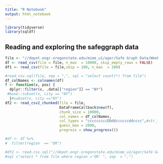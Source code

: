 ```yaml
---
title: "R Notebook"
output: html_notebook
---
```



```r

library(tidyverse)
library(sqldf)

```


## Reading and exploring the safeggraph data

```r
file <- "//depot.engr.oregonstate.edu/mime_u1/agor/Safe Graph Data/Weekly Patterns/2020_Weekly_Patterns/2020-01-06-weekly-patterns.csv.gz"
df <- read_csv(file = file, n_max  = 10000, skip_empty_rows = FALSE)
df1 <- read_csv(file = file,skip = 100, n_max  = 200)

#read.csv.sql(file, sep = ",", sql = "select count(*) from file")
df_colNames <- colnames(df)
f <- function(x, pos) {
  dplyr::filter(x, .data[["region"]] == "NY")
 #base::subset(x, city == "NY")
  }#subset(x, city =="NY")
df2 <- read_csv2_chunked(file = file,
                         DataFrameCallback$new(f),
                         chunk_size = 10000,
                         col_names = df_colNames,
                         col_types = "cccccccccDDddccccccddcccc",#str_flatten(rep("c",25)),
                         guess_max = 2000,
                         progress = show_progress())

#df <- df %>%
#  filter(region  == "OR")

#df2 <- read.csv.sql("//depot.engr.oregonstate.edu/mime_u1/agor/Safe Graph Data/Weekly Patterns/2020_Weekly_Patterns/2020-01-06-weekly-patterns.csv.gz",
#sql ="select * from file where region ='OR' ", sep  = ",")

```

